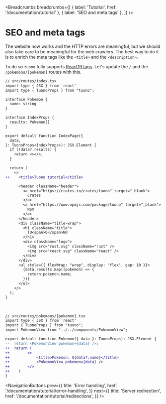
<MetaTags
  title="Tuono - SEO and meta tags"
  canonical="https://tuono.dev/documentation/tutorial/seo"
  description="Learn how to handle meaningful meta tags for your Tuono project"
/>


<Breadcrumbs
  breadcrumbs={[
    { label: 'Tutorial', href: '/documentation/tutorial' },
    { label: 'SEO and meta tags' },
  ]}
/>

# SEO and meta tags

The website now works and the HTTP errors are meaningful, but we should also take care to be meaningful
for the web crawlers. The best way to do it is to enrich the meta tags like the `<title>` and the
`<description>`.

To do so `tuono` fully supports [React19
tags](https://react.dev/reference/react-dom/components/title). Let's update the `/` and the
`/pokemons/[pokemon]` routes with this.

```diff
// src/routes/index.tsx
import type { JSX } from 'react'
import type { TuonoProps } from "tuono";

interface Pokemon {
  name: string
}

interface IndexProps {
  results: Pokemon[]
}

export default function IndexPage({
  data,
}: TuonoProps<IndexProps>): JSX.Element {
  if (!data?.results) {
    return <></>;
  }

  return (
    <>
++    <title>Tuono tutorial</title>

      <header className="header">
        <a href="https://crates.io/crates/tuono" target="_blank">
          Crates
        </a>
        <a href="https://www.npmjs.com/package/tuono" target="_blank">
          Npm
        </a>
      </header>
      <div className="title-wrap">
        <h1 className="title">
          TU<span>O</span>NO
        </h1>
        <div className="logo">
          <img src="rust.svg" className="rust" />
          <img src="react.svg" className="react" />
        </div>
      </div>
      <ul style={{ flexWrap: "wrap", display: "flex", gap: 10 }}>
        {data.results.map((pokemon) => {
          return pokemon.name;
        })}
      </ul>
    </>
  );
}
```

<br />

```diff
// src/routes/pokemons/[pokemon].tsx
import type { JSX } from 'react'
import { TuonoProps } from "tuono";
import PokemonView from "../../components/PokemonView";

export default function Pokemon({ data }: TuonoProps): JSX.Element {
--  return <PokemonView pokemon={data} />;
++  return (
++        <>
++            <title>Pokemon: ${data?.name}</title>
++            <PokemonView pokemon={data} />
++        </>
++    )
}
```


<NavigationButtons
  prev={{
    title: 'Error handling',
    href: '/documentation/tutorial/error-handling',
  }}
  next={{
    title: 'Server redirection',
    href: '/documentation/tutorial/redirections',
  }}
/>
